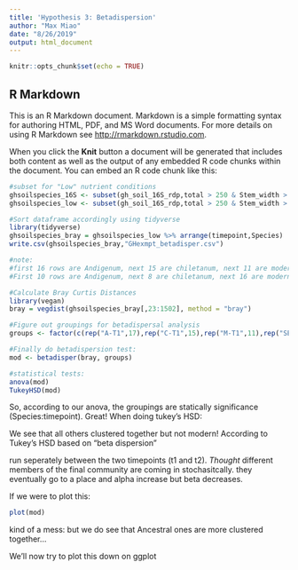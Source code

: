 ```yaml
---
title: 'Hypothesis 3: Betadispersion'
author: "Max Miao"
date: "8/26/2019"
output: html_document
---
```


```r
knitr::opts_chunk$set(echo = TRUE)
```

## R Markdown

This is an R Markdown document. Markdown is a simple formatting syntax for authoring HTML, PDF, and MS Word documents. For more details on using R Markdown see <http://rmarkdown.rstudio.com>.

When you click the **Knit** button a document will be generated that includes both content as well as the output of any embedded R code chunks within the document. You can embed an R code chunk like this:

```r
#subset for "Low" nutrient conditions
ghsoilspecies_16S <- subset(gh_soil_16S_rdp,total > 250 & Stem_width > 0 & Soil_type != "Sterile")
ghsoilspecies_low <- subset(gh_soil_16S_rdp,total > 250 & Stem_width > 0 & Nutrient == "Low")

#Sort dataframe accordingly using tidyverse
library(tidyverse)
ghsoilspecies_bray = ghsoilspecies_low %>% arrange(timepoint,Species)
write.csv(ghsoilspecies_bray,"GHexmpt_betadisper.csv")

#note: 
#first 16 rows are Andigenum, next 15 are chiletanum, next 11 are modern and last 6 are S. Berthaulti (49 rows total Timepoint 1)
#First 10 rows are Andigenum, next 8 are chiletanum, next 16 are modern, and last 6 are S. Berthaulti. (40 rows total Timepoint 2)

#Calculate Bray Curtis Distances
library(vegan)
bray = vegdist(ghsoilspecies_bray[,23:1502], method = "bray")

#Figure out groupings for betadispersal analysis 
groups <- factor(c(rep("A-T1",17),rep("C-T1",15),rep("M-T1",11),rep("SB-T1",6),rep("A-T2",10),rep("C-T2",8),rep("M-T1",16),rep("SB-T2",6)))

#Finally do betadispersion test: 
mod <- betadisper(bray, groups)

#statistical tests:
anova(mod)
TukeyHSD(mod)
```

So, according to our anova, the groupings are statically significance (Species:timepoint). Great! When doing tukey's HSD:

We see that all others clustered together but not modern! According to Tukey's HSD based on "beta dispersion"

run seperately between the two timepoints (t1 and t2). *Thought* different members of the final community are coming in stochasitcally. they eventually go to a place and alpha increase but beta decreases. 

If we were to plot this:
```r
plot(mod)
```
kind of a mess: but we do see that Ancestral ones are more clustered together...

We'll now try to plot this down on ggplot
